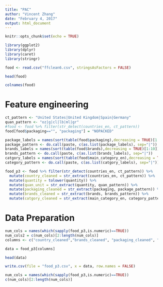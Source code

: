 ```yaml
---
title: "PAC"
author: "Vincent Zhang"
date: "February 4, 2017"
output: html_document
---
```


```r
knitr::opts_chunk$set(echo = TRUE)
```

```r
library(ggplot2)
library(dplyr)
library(caret)
library(stringr)
```

```r
food <- read.csv("ffclean6.csv", stringsAsFactors = FALSE)
```

```r
head(food)
```

```r
colnames(food)
```

# Feature engineering
```r
ct_pattern <- "United States|United Kingdom|Spain|Germany"
quan_pattern <- "oz|g|cl|lb|ml|gr"
#food <- food %>% filter(str_detect(countries_en, ct_pattern))
food[food$packaging=="", "packaging"] = "NOPACKED"

package_labels = names(sort(table(food$packaging),decreasing = TRUE)[1:10])
package_pattern <- do.call(paste, c(as.list(package_labels), sep="|"))
brands_labels = names(sort(table(food$brands),decreasing = TRUE)[1:10])
brands_pattern <- do.call(paste, c(as.list(brands_labels), sep="|"))
catgory_labels = names(sort(table(food$main_category_en),decreasing = TRUE)[1:10])
category_pattern <- do.call(paste, c(as.list(catgory_labels), sep="|"))

food_p3 <- food %>% filter(str_detect(countries_en, ct_pattern)) %>% 
  mutate(country_cleaned = str_extract(countries_en, ct_pattern)) %>% 
  mutate(quantity = tolower(quantity)) %>% 
  mutate(quan_unit = str_extract(quantity, quan_pattern)) %>% 
  mutate(packaging_cleaned = str_extract(packaging, package_pattern)) %>% 
  mutate(brands_cleaned = str_extract(brands, brands_pattern)) %>% 
  mutate(catgory_cleaned = str_extract(main_category_en, category_pattern))
```



# Data Preparation
```r
num_cols = names(which(sapply(food_p3,is.numeric)==TRUE))
num_cols2 = c(num_cols)[2:length(num_cols)]
columns <- c("country_cleaned","brands_cleaned", "packaging_cleaned", "catgory_cleaned", "quan_unit" , num_cols2)
```

```r
data = food_p3[columns]
```

```r
head(data)
```

```r
write.csv(file = "food_p3.csv", x = data, row.names = FALSE)
```

```r
num_cols = names(which(sapply(food_p3,is.numeric)==TRUE))
c(num_cols)[2:length(num_cols)]
```



